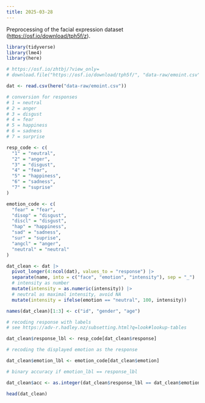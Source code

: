 ```yaml
---
title: 2025-03-28
---
```


Preprocessing of the facial expression dataset ([https://osf.io/download/tph5f/z](https://osf.io/download/tph5f/)).

```r
library(tidyverse)
library(lme4)
library(here)

# https://osf.io/zhtbj/?view_only=
# download.file("https://osf.io/download/tph5f/", "data-raw/emoint.csv")

dat <- read.csv(here("data-raw/emoint.csv"))

# conversion for responses
# 1 = neutral
# 2 = anger
# 3 = disgust
# 4 = fear
# 5 = happiness
# 6 = sadness
# 7 = surprise

resp_code <- c(
  "1" = "neutral",
  "2" = "anger",
  "3" = "disgust",
  "4" = "fear",
  "5" = "happiness",
  "6" = "sadness",
  "7" = "suprise"
)

emotion_code <- c(
  "fear" = "fear",
  "disop" = "disgust",
  "discl" = "disgust",
  "hap" = "happiness",
  "sad" = "sadness",
  "sur" = "suprise",
  "angcl" = "anger",
  "neutral" = "neutral"
)

dat_clean <- dat |> 
  pivot_longer(4:ncol(dat), values_to = "response") |> 
  separate(name, into = c("face", "emotion", "intensity"), sep = "_")  |>
  # intensity as number
  mutate(intensity = as.numeric(intensity)) |> 
  # neutral as maximal intensity, avoid NA
  mutate(intensity = ifelse(emotion == "neutral", 100, intensity))

names(dat_clean)[1:3] <- c("id", "gender", "age")

# recoding response with labels
# see https://adv-r.hadley.nz/subsetting.html?q=look#lookup-tables

dat_clean$response_lbl <- resp_code[dat_clean$response]

# recoding the displayed emotion as the response

dat_clean$emotion_lbl <- emotion_code[dat_clean$emotion]

# binary accuracy if emotion_lbl == response_lbl

dat_clean$acc <- as.integer(dat_clean$response_lbl == dat_clean$emotion_lbl)

head(dat_clean)
```